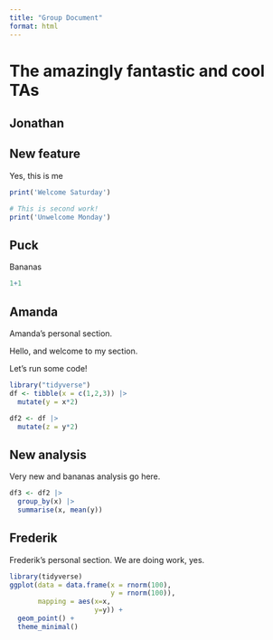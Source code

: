 ```yaml
---
title: "Group Document"
format: html
---
```


# The amazingly fantastic and cool TAs

## Jonathan

## New feature

Yes, this is me

```r

print('Welcome Saturday')
```


```r
# This is second work!
print('Unwelcome Monday')
```

## Puck

Bananas

```r
1+1
```

## Amanda

Amanda's personal section.

Hello, and welcome to my section.

Let's run some code!

```r
library("tidyverse")
df <- tibble(x = c(1,2,3)) |> 
  mutate(y = x*2)
```

```r
df2 <- df |> 
  mutate(z = y*2)
```

## New analysis

Very new and bananas analysis go here.

```r
df3 <- df2 |> 
  group_by(x) |> 
  summarise(x, mean(y))
```

## Frederik

Frederik's personal section. We are doing work, yes.

```r
library(tidyverse)
ggplot(data = data.frame(x = rnorm(100),
                         y = rnorm(100)),
       mapping = aes(x=x,
                     y=y)) + 
  geom_point() +
  theme_minimal()
```
